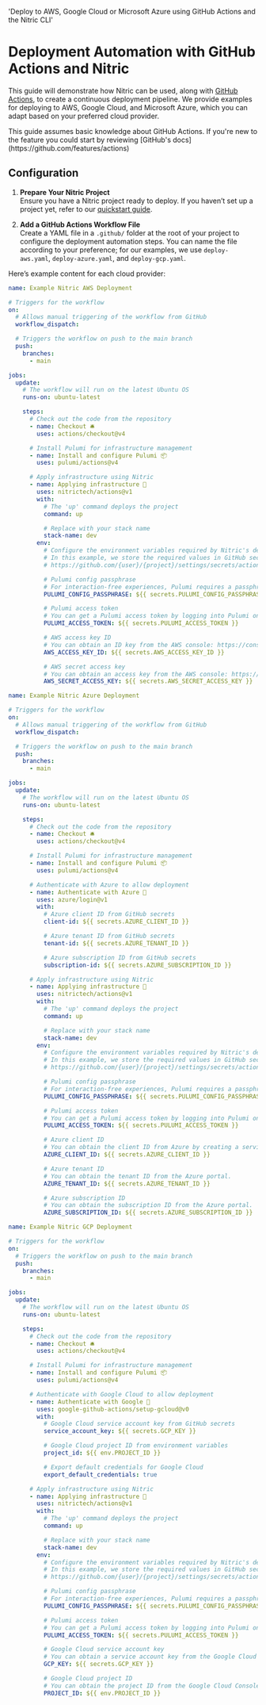   'Deploy to AWS, Google Cloud or Microsoft Azure using GitHub Actions and the Nitric CLI'

# Deployment Automation with GitHub Actions and Nitric

This guide will demonstrate how Nitric can be used, along with [GitHub Actions](https://github.com/features/actions), to create a continuous deployment pipeline. We provide examples for deploying to AWS, Google Cloud, and Microsoft Azure, which you can adapt based on your preferred cloud provider.

<Note>
  This guide assumes basic knowledge about GitHub Actions. If you're new to the
  feature you could start by reviewing [GitHub's
  docs](https://github.com/features/actions)
</Note>

## Configuration

1. **Prepare Your Nitric Project**<br />
   Ensure you have a Nitric project ready to deploy. If you haven’t set up a project yet, refer to our [quickstart guide](/getting-started/quickstart).

2. **Add a GitHub Actions Workflow File**<br />
   Create a YAML file in a `.github/` folder at the root of your project to configure the deployment automation steps. You can name the file according to your preference; for our examples, we use `deploy-aws.yaml`, `deploy-azure.yaml`, and `deploy-gcp.yaml`.

Here’s example content for each cloud provider:

<CodeGroup>

```yaml {{ title: "AWS", tag: ".github/deploy-aws.yaml" }}
name: Example Nitric AWS Deployment

# Triggers for the workflow
on:
  # Allows manual triggering of the workflow from GitHub
  workflow_dispatch:

  # Triggers the workflow on push to the main branch
  push:
    branches:
      - main

jobs:
  update:
    # The workflow will run on the latest Ubuntu OS
    runs-on: ubuntu-latest

    steps:
      # Check out the code from the repository
      - name: Checkout 🛎️
        uses: actions/checkout@v4

      # Install Pulumi for infrastructure management
      - name: Install and configure Pulumi 📦
        uses: pulumi/actions@v4

      # Apply infrastructure using Nitric
      - name: Applying infrastructure 🚀
        uses: nitrictech/actions@v1
        with:
          # The 'up' command deploys the project
          command: up

          # Replace with your stack name
          stack-name: dev
        env:
          # Configure the environment variables required by Nitric's dependency Pulumi and AWS.
          # In this example, we store the required values in GitHub secrets. Secrets can be found by navigating to:
          # https://github.com/{user}/{project}/settings/secrets/actions

          # Pulumi config passphrase
          # For interaction-free experiences, Pulumi requires a passphrase. Your passphrase generates a unique key that encrypts configuration and state values.
          PULUMI_CONFIG_PASSPHRASE: ${{ secrets.PULUMI_CONFIG_PASSPHRASE }}

          # Pulumi access token
          # You can get a Pulumi access token by logging into Pulumi on the browser and going to your profile settings. Under the 'Access Tokens' tab, click 'Create token.'
          PULUMI_ACCESS_TOKEN: ${{ secrets.PULUMI_ACCESS_TOKEN }}

          # AWS access key ID
          # You can obtain an ID key from the AWS console: https://console.aws.amazon.com/
          AWS_ACCESS_KEY_ID: ${{ secrets.AWS_ACCESS_KEY_ID }}

          # AWS secret access key
          # You can obtain an access key from the AWS console: https://console.aws.amazon.com/
          AWS_SECRET_ACCESS_KEY: ${{ secrets.AWS_SECRET_ACCESS_KEY }}
```

```yaml {{ title: "Azure", tag: ".github/deploy-azure.yaml" }}
name: Example Nitric Azure Deployment

# Triggers for the workflow
on:
  # Allows manual triggering of the workflow from GitHub
  workflow_dispatch:

  # Triggers the workflow on push to the main branch
  push:
    branches:
      - main

jobs:
  update:
    # The workflow will run on the latest Ubuntu OS
    runs-on: ubuntu-latest

    steps:
      # Check out the code from the repository
      - name: Checkout 🛎️
        uses: actions/checkout@v4

      # Install Pulumi for infrastructure management
      - name: Install and configure Pulumi 📦
        uses: pulumi/actions@v4

      # Authenticate with Azure to allow deployment
      - name: Authenticate with Azure 🔑
        uses: azure/login@v1
        with:
          # Azure client ID from GitHub secrets
          client-id: ${{ secrets.AZURE_CLIENT_ID }}

          # Azure tenant ID from GitHub secrets
          tenant-id: ${{ secrets.AZURE_TENANT_ID }}

          # Azure subscription ID from GitHub secrets
          subscription-id: ${{ secrets.AZURE_SUBSCRIPTION_ID }}

      # Apply infrastructure using Nitric
      - name: Applying infrastructure 🚀
        uses: nitrictech/actions@v1
        with:
          # The 'up' command deploys the project
          command: up

          # Replace with your stack name
          stack-name: dev
        env:
          # Configure the environment variables required by Nitric's dependency Pulumi and Azure.
          # In this example, we store the required values in GitHub secrets. Secrets can be found by navigating to:
          # https://github.com/{user}/{project}/settings/secrets/actions

          # Pulumi config passphrase
          # For interaction-free experiences, Pulumi requires a passphrase. Your passphrase generates a unique key that encrypts configuration and state values.
          PULUMI_CONFIG_PASSPHRASE: ${{ secrets.PULUMI_CONFIG_PASSPHRASE }}

          # Pulumi access token
          # You can get a Pulumi access token by logging into Pulumi on the browser and going to your profile settings. Under the 'Access Tokens' tab, click 'Create token.'
          PULUMI_ACCESS_TOKEN: ${{ secrets.PULUMI_ACCESS_TOKEN }}

          # Azure client ID
          # You can obtain the client ID from Azure by creating a service principal or by navigating to the Azure portal.
          AZURE_CLIENT_ID: ${{ secrets.AZURE_CLIENT_ID }}

          # Azure tenant ID
          # You can obtain the tenant ID from the Azure portal.
          AZURE_TENANT_ID: ${{ secrets.AZURE_TENANT_ID }}

          # Azure subscription ID
          # You can obtain the subscription ID from the Azure portal.
          AZURE_SUBSCRIPTION_ID: ${{ secrets.AZURE_SUBSCRIPTION_ID }}
```

```yaml {{ title: "Google Cloud", tag: ".github/deploy-gcp.yaml" }}
name: Example Nitric GCP Deployment

# Triggers for the workflow
on:
  # Triggers the workflow on push to the main branch
  push:
    branches:
      - main

jobs:
  update:
    # The workflow will run on the latest Ubuntu OS
    runs-on: ubuntu-latest

    steps:
      # Check out the code from the repository
      - name: Checkout 🛎️
        uses: actions/checkout@v4

      # Install Pulumi for infrastructure management
      - name: Install and configure Pulumi 📦
        uses: pulumi/actions@v4

      # Authenticate with Google Cloud to allow deployment
      - name: Authenticate with Google 🔑
        uses: google-github-actions/setup-gcloud@v0
        with:
          # Google Cloud service account key from GitHub secrets
          service_account_key: ${{ secrets.GCP_KEY }}

          # Google Cloud project ID from environment variables
          project_id: ${{ env.PROJECT_ID }}

          # Export default credentials for Google Cloud
          export_default_credentials: true

      # Apply infrastructure using Nitric
      - name: Applying infrastructure 🚀
        uses: nitrictech/actions@v1
        with:
          # The 'up' command deploys the project
          command: up

          # Replace with your stack name
          stack-name: dev
        env:
          # Configure the environment variables required by Nitric's dependency Pulumi and Google Cloud.
          # In this example, we store the required values in GitHub secrets. Secrets can be found by navigating to:
          # https://github.com/{user}/{project}/settings/secrets/actions

          # Pulumi config passphrase
          # For interaction-free experiences, Pulumi requires a passphrase. Your passphrase generates a unique key that encrypts configuration and state values.
          PULUMI_CONFIG_PASSPHRASE: ${{ secrets.PULUMI_CONFIG_PASSPHRASE }}

          # Pulumi access token
          # You can get a Pulumi access token by logging into Pulumi on the browser and going to your profile settings. Under the 'Access Tokens' tab, click 'Create token.'
          PULUMI_ACCESS_TOKEN: ${{ secrets.PULUMI_ACCESS_TOKEN }}

          # Google Cloud service account key
          # You can obtain a service account key from the Google Cloud Console.
          GCP_KEY: ${{ secrets.GCP_KEY }}

          # Google Cloud project ID
          # You can obtain the project ID from the Google Cloud Console.
          PROJECT_ID: ${{ env.PROJECT_ID }}
```

</CodeGroup>
